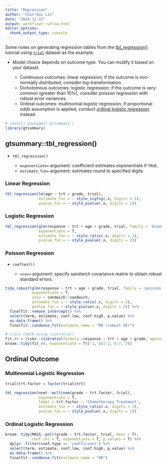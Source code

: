 ```yaml
---
title: "Regression"
author: "Chun-Hui Lin"
date: "2024-11-22"
output: workflowr::wflow_html
editor_options:
  chunk_output_type: console
---
```


Some notes on generating regression tables from the  [tbl_regression()](https://www.danieldsjoberg.com/gtsummary/articles/tbl_regression.html) tutorial using [`trial`](https://www.danieldsjoberg.com/gtsummary/reference/trial.html) dataset as the example.

* Model choice depends on outcome type. You can modify it based on your dataset.

  * Continuous outcomes: linear regression; if the outcome is non-normally distributed, consider log-transformation. 
  * Dichotomous outcomes: logistic regression; if the outcome is very common (greater than 10%), consider poisson regression with robust error variances. 
  * Ordinal outcomes: multinomial logistic regression; if proportional odds assumption is applied, conduct [ordinal logistic regression](https://stats.oarc.ucla.edu/r/faq/ologit-coefficients/) instead.

```r
# install.packages('gtsummary')
library(gtsummary)
```

## gtsummary::tbl_regression()

* `tbl_regression()`

  * `exponentiate=` argument: coefficient estimates exponentiate if `TRUE`.
  * `estimate_fun=` argument: estimates round to specified digits.
  
### Linear Regression

```r
tbl_regression(lm(age ~ trt + grade, trial), 
               estimate_fun = ~ style_sigfig(.x, digits = 2),
               pvalue_fun = ~ style_pvalue(.x, digits = 2))
```

### Logistic Regression

```r
tbl_regression(glm(response ~ trt + age + grade, trial, family = 'binomial'), 
               exponentiate = T,
               estimate_fun = ~ style_ratio(.x, digits = 2),
               pvalue_fun = ~ style_pvalue(.x, digits = 2))
```

### Poisson Regression

* `coeftest()`

  * `vcov=` argument: specify sandwich covariance matrix to obtain robust standard errors.

```r
tidy_robust(glm(response ~ trt + age + grade, trial, family = 'poisson'), 
            exponentiate = T,
            vcov = sandwich::sandwich,
            estimate_fun = ~ style_ratio(.x, digits = 2),
            pvalue_fun = ~ style_pvalue(.x, digits = 2)) %>%
  finalfit::remove_intercept() %>%
  select(term, estimate, conf.low, conf.high, p.value) %>%
  as.data.frame() %>%
  finalfit::condense_fit(estimate_name = "RR (robust SE)")
```

```r
# cross check using riskratio()
fit_rr = risks::riskratio(formula =response ~ trt + age + grade, approach = "robpoisson", data = trial)
broom::tidy(fit_rr, exponentiate = T)[-1, c(1:2, 6:7, 5)]
```

## Ordinal Outcome

### Multinomial Logistic Regression

```r
trial$trt.factor = factor(trial$trt)
```

```r
tbl_regression(nnet::multinom(grade ~ trt.factor, trial), 
               exponentiate = T, 
               label = trt.factor ~ 'Chemotherapy Treatment',
               estimate_fun = ~ style_ratio(.x, digits = 2),
               pvalue_fun = ~ style_pvalue(.x, digits = 2))
```

### Ordinal Logistic Regression

```r
broom::tidy(MASS::polr(grade ~ trt.factor, trial, Hess = T), 
            conf.int = T, exponentiate = T, p.values = T) %>%
  dplyr::filter(coef.type == 'coefficient') %>%
  select(term, estimate, conf.low, conf.high, p.value) %>%
  as.data.frame() %>%
  finalfit::condense_fit(estimate_name = "OR")
```
